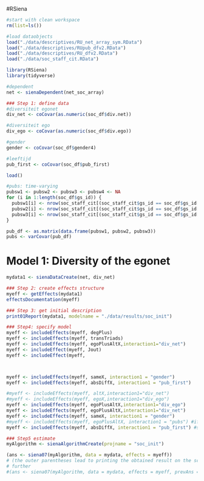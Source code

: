 #RSiena

```r
#start with clean workspace 
rm(list=ls())
```


```r
#load dataobjects
load("./data/descriptives/RU_net_array_sym.RData")
load("./data/descriptives/RUpub_dfv2.RData")
load("./data/descriptives/RU_dfv2.RData")
load("./data/soc_staff_cit.RData")

library(RSiena)
library(tidyverse)
```



```r
#dependent
net <- sienaDependent(net_soc_array)
```


```r
### Step 1: define data
#diversiteit egonet
div_net <- coCovar(as.numeric(soc_df$div.net))

#diversiteit ego
div_ego <- coCovar(as.numeric(soc_df$div.ego))

#gender
gender <- coCovar(soc_df$gender4)

#leeftijd
pub_first <- coCovar(soc_df$pub_first)
```

```r
load()
```


```r
#pubs: time-varying
pubsw1 <- pubsw2 <- pubsw3 <- pubsw4 <- NA
for (i in 1:length(soc_df$gs_id)) {
  pubsw1[i] <- nrow(soc_staff_cit[(soc_staff_cit$gs_id == soc_df$gs_id[i]) & soc_staff_cit$year>=2016 & soc_staff_cit$year<=2017,])
  pubsw2[i] <- nrow(soc_staff_cit[(soc_staff_cit$gs_id == soc_df$gs_id[i]) & soc_staff_cit$year>=2018 & soc_staff_cit$year<=2019,])
  pubsw3[i] <- nrow(soc_staff_cit[(soc_staff_cit$gs_id == soc_df$gs_id[i]) & soc_staff_cit$year>=2020 & soc_staff_cit$year<=2022,])
}

pub_df <- as.matrix(data.frame(pubsw1, pubsw2, pubsw3))
pubs <- varCovar(pub_df)
```

# Model 1: Diversity of the egonet

```r
mydata1 <- sienaDataCreate(net, div_net)
```


```r
### Step 2: create effects structure
myeff <- getEffects(mydata1)
effectsDocumentation(myeff)
```


```r

### Step 3: get initial description
print01Report(mydata1, modelname = "./data/results/soc_init")
```


```r
### Step4: specify model
myeff <- includeEffects(myeff, degPlus)
myeff <- includeEffects(myeff, transTriads)
myeff <- includeEffects(myeff, egoPlusAltX,interaction1="div_net")
myeff <- includeEffect(myeff, Jout)
myeff <- includeEffect(myeff, 



myeff <- includeEffects(myeff, sameX, interaction1 = "gender")
myeff <- includeEffects(myeff, absDiffX, interaction1 = "pub_first")

#myeff <- includeEffects(myeff, altX,interaction1="div_net")
#myeff <- includeEffects(myeff, egoX,interaction1="div_ego")
myeff <- includeEffects(myeff, egoPlusAltX,interaction1="div_ego")
myeff <- includeEffects(myeff, egoPlusAltX,interaction1="div_net")
myeff <- includeEffects(myeff, sameX, interaction1 = "gender")
#myeff <- includeEffects(myeff, egoPlusAltX, interaction1 = "pubs") #if you have many pubs, you will probably publish more per year? 
myeff <- includeEffects(myeff, absDiffX, interaction1 = "pub_first") #senior publishes with junior
```
```r
### Step5 estimate
myAlgorithm <- sienaAlgorithmCreate(projname = "soc_init")
```


```r
(ans <- siena07(myAlgorithm, data = mydata, effects = myeff))
# (the outer parentheses lead to printing the obtained result on the screen) if necessary, estimate
# further
#(ans <- siena07(myAlgorithm, data = mydata, effects = myeff, prevAns = ans))
```



